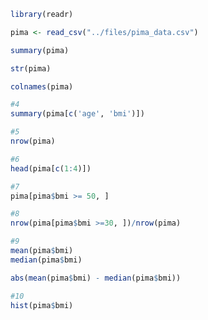 
```{r}
library(readr)
```

```{r}
pima <- read_csv("../files/pima_data.csv")
```

```{r}
summary(pima)
```

```{r}
str(pima)
```

```{r}
colnames(pima)
```

```{r}
#4
summary(pima[c('age', 'bmi')])
```

```{r}
#5
nrow(pima)
```

```{r}
#6
head(pima[c(1:4)])
```

```{r}
#7
pima[pima$bmi >= 50, ]
```

```{r}
#8
nrow(pima[pima$bmi >=30, ])/nrow(pima)
```

```{r}
#9
mean(pima$bmi)
median(pima$bmi)
```

```{r}
abs(mean(pima$bmi) - median(pima$bmi))
```

```{r}
#10
hist(pima$bmi)
```